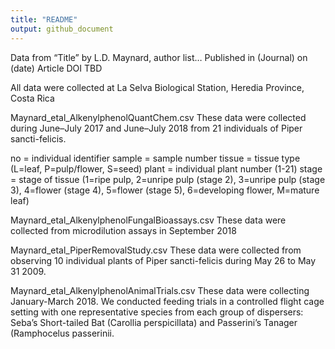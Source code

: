 ```yaml
---
title: "README"
output: github_document
---
```

Data from "Title" by L.D. Maynard, author list... 
Published in (Journal) on (date)
Article DOI TBD

All data were collected at La Selva Biological Station, Heredia Province, Costa Rica

Maynard_etal_AlkenylphenolQuantChem.csv
These data were collected during June–July 2017 and June–July 2018 from 21 individuals of 
Piper sancti-felicis. 

no = individual identifier
sample = sample number
tissue = tissue type (L=leaf, P=pulp/flower, S=seed)
plant = individual plant number (1-21)
stage = stage of tissue (1=ripe pulp, 2=unripe pulp (stage 2), 3=unripe pulp (stage 3), 4=flower (stage 4), 5=flower (stage 5), 6=developing flower, M=mature leaf)


Maynard_etal_AlkenylphenolFungalBioassays.csv
These data were collected from microdilution assays in September 2018

Maynard_etal_PiperRemovalStudy.csv
These data were collected from observing 10 individual plants of Piper sancti-felicis
during May 26 to May 31 2009.

Maynard_etal_AlkenylphenolAnimalTrials.csv
These data were collecting January-March 2018. We conducted feeding trials in a 
controlled flight cage setting with one representative species from each group of 
dispersers: Seba’s Short-tailed Bat (Carollia perspicillata) and 
Passerini’s Tanager (Ramphocelus passerinii. 

